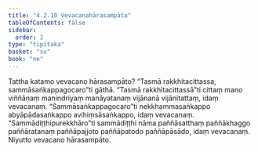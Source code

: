 ```yaml
---
title: "4.2.10 Vevacanahārasampāta"
tableOfContents: false
sidebar:
  order: 2
type: "tipitaka"
basket: "su"
book: "ne"
---
```



<DynamicBreadcrumb />

<Division number="72" book="ne">

<Paragraph number="518" book="ne">
Tattha katamo vevacano hārasampāto?
</Paragraph>

<Paragraph number="519" book="ne">
“Tasmā rakkhitacittassa, sammāsaṅkappagocaro”ti gāthā. “Tasmā rakkhitacittassā”ti cittaṃ mano viññāṇaṃ manindriyaṃ manāyatanaṃ vijānanā vijānitattaṃ, idaṃ vevacanaṃ. “Sammāsaṅkappagocaro”ti nekkhammasaṅkappo abyāpādasaṅkappo avihiṃsāsaṅkappo, idaṃ vevacanaṃ. “Sammādiṭṭhipurekkhāro”ti sammādiṭṭhi nāma paññāsatthaṃ paññākhaggo paññāratanaṃ paññāpajjoto paññāpatodo paññāpāsādo, idaṃ vevacanaṃ.

</Paragraph>
</Division>

<Paragraph number="520" type="center" book="ne">
Niyutto vevacano hārasampāto.
</Paragraph>